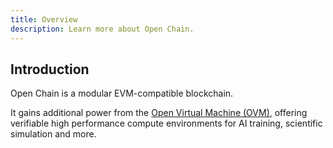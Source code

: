 ```yaml
---
title: Overview
description: Learn more about Open Chain.
---
```

## Introduction

Open Chain is a modular EVM-compatible blockchain.

It gains additional power from the [Open Virtual Machine (OVM)](/guide/openchain/ovm), offering verifiable high performance compute environments for AI training, scientific simulation and more.
